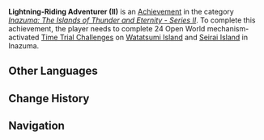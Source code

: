 {{Achievement Infobox
|title        = Lightning-Riding Adventurer (II)
|id           = 80112
|order id     = 0110
|category     = Inazuma: The Islands of Thunder and Eternity - Series II
|description  = Complete 24 Open World mechanism-activated [[Time Trial Challenge]]s on Watatsumi Island and Seirai Island in Inazuma.
|requirements = 
|primogems    = 20
|tracking     = Tracks the amount of Open World mechanism-activated Time Trial Challenges completed.
|topic        = Time Trial Challenges
|set          = Lightning-Riding Adventurer (II)
|tier         = 3
|tiers_total  = 3
|tier1        = Lightning-Riding Adventurer (II) (Tier 1)
|tier2        = Lightning-Riding Adventurer (II) (Tier 2)
|tier3        = Lightning-Riding Adventurer (II) (Tier 3)
|prev         = Lightning-Riding Adventurer (II) (Tier 2)
|next         = 
}}
'''Lightning-Riding Adventurer (II)''' is an [[Achievement]] in the category ''[[Inazuma: The Islands of Thunder and Eternity - Series II]]''. To complete this achievement, the player needs to complete 24 Open World mechanism-activated [[Time Trial Challenge]]s on [[Watatsumi Island]] and [[Seirai Island]] in Inazuma.
<!--
==Trivia==

==Video Guides==
{{EVT
|video1   = 
|caption1 = 
}}
-->
==Other Languages==
{{Transclude|Lightning-Riding Adventurer (II)|Other Languages}}

==Change History==
{{Change History|2.1}}
<!--
==References==
{{Reflist}}
-->
==Navigation==
{{Achievement Navbox|Inazuma: The Islands of Thunder and Eternity - Series II}}